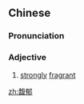==Chinese==
{{zh-forms}}

===Pronunciation===
{{zh-pron
|m=fùyù
|c=fuk1 juk1
|cat=a
}}

===Adjective===
{{zh-adj}}

# {{lb|zh|literary}} [[strongly]] [[fragrant]]

[[zh:馥郁]]